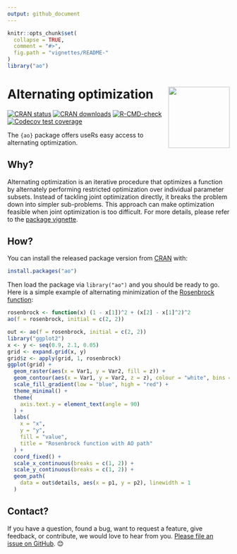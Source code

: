 ```yaml
---
output: github_document
---
```


<!-- README.md is generated from README.Rmd. Please edit that file -->

```r
knitr::opts_chunk$set(
  collapse = TRUE,
  comment = "#>",
  fig.path = "vignettes/README-"
)
library("ao")
```

# Alternating optimization <img src="man/figures/logo.png" align="right" height="139" />

<!-- badges: start -->
[![CRAN status](https://www.r-pkg.org/badges/version/ao)](https://CRAN.R-project.org/package=ao)
[![CRAN downloads](https://cranlogs.r-pkg.org/badges/last-month/ao)](https://CRAN.R-project.org/package=ao)
[![R-CMD-check](https://github.com/loelschlaeger/ao/workflows/R-CMD-check/badge.svg)](https://github.com/loelschlaeger/ao/actions)
[![Codecov test coverage](https://codecov.io/gh/loelschlaeger/ao/branch/main/graph/badge.svg)](https://app.codecov.io/gh/loelschlaeger/ao?branch=main)
<!-- badges: end -->

The `{ao}` package offers useRs easy access to alternating optimization.

## Why?

Alternating optimization is an iterative procedure that optimizes a function by alternately performing restricted optimization over individual parameter subsets. Instead of tackling joint optimization directly, it breaks the problem down into simpler sub-problems. This approach can make optimization feasible when joint optimization is too difficult. For more details, please refer to the [package vignette](https://loelschlaeger.de/ao/articles/ao.html).

## How?

You can install the released package version from [CRAN](https://CRAN.R-project.org) with:

``` r
install.packages("ao")
```

Then load the package via `library("ao")` and you should be ready to go. Here is a simple example of alternating minimization of the [Rosenbrock function](https://en.wikipedia.org/wiki/Rosenbrock_function):

```r
rosenbrock <- function(x) (1 - x[1])^2 + (x[2] - x[1]^2)^2
ao(f = rosenbrock, initial = c(2, 2))
```

```r
out <- ao(f = rosenbrock, initial = c(2, 2))
library("ggplot2")
x <- y <- seq(0.9, 2.1, 0.05)
grid <- expand.grid(x, y)
grid$z <- apply(grid, 1, rosenbrock)
ggplot(grid) +
  geom_raster(aes(x = Var1, y = Var2, fill = z)) +
  geom_contour(aes(x = Var1, y = Var2, z = z), colour = "white", bins = 40) +
  scale_fill_gradient(low = "blue", high = "red") +
  theme_minimal() +
  theme(
    axis.text.y = element_text(angle = 90)
  ) +
  labs(
    x = "x",
    y = "y",
    fill = "value",
    title = "Rosenbrock function with AO path"
  ) +
  coord_fixed() + 
  scale_x_continuous(breaks = c(1, 2)) +
  scale_y_continuous(breaks = c(1, 2)) +
  geom_path(
    data = out$details, aes(x = p1, y = p2), linewidth = 1
  ) 
```

## Contact?

If you have a question, found a bug, want to request a feature, give feedback, or contribute, we would love to hear from you. [Please file an issue on GitHub](https://github.com/loelschlaeger/ao/issues/new/choose). 😊
